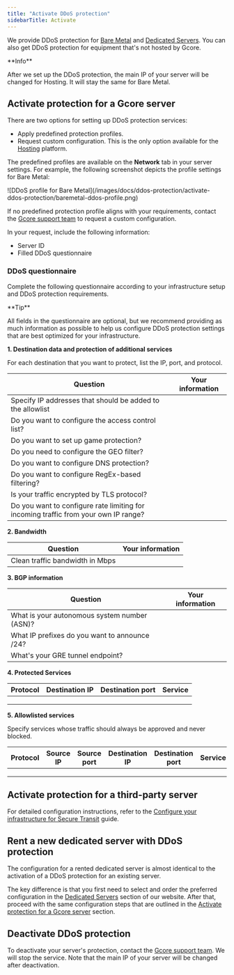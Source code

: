 ---
title: "Activate DDoS protection"
sidebarTitle: Activate
---

We provide DDoS protection for [Bare Metal](https://gcore.com/cloud/bare-metal-servers) and [Dedicated Servers](https://gcore.com/hosting/dedicated). You can also get DDoS protection for equipment that's not hosted by Gcore.

<Info>
**Info**

After we set up the DDoS protection, the main IP of your server will be changed for Hosting. It will stay the same for Bare Metal.
</Info>

## Activate protection for a Gcore server

There are two options for setting up DDoS protection services: 

  * Apply predefined protection profiles. 
  * Request custom configuration. This is the only option available for the [Hosting](https://gcore.com/hosting) platform.



The predefined profiles are available on the **Network** tab in your server settings. For example, the following screenshot depicts the profile settings for Bare Metal: 


<Frame>![DDoS profile for Bare Metal](/images/docs/ddos-protection/activate-ddos-protection/baremetal-ddos-profile.png)</Frame>



If no predefined protection profile aligns with your requirements, contact the [Gcore support team](mailto:support@gcore.com) to request a custom configuration.

In your request, include the following information: 

  * Server ID 
  * Filled DDoS questionnaire



### DDoS questionnaire

Complete the following questionnaire according to your infrastructure setup and DDoS protection requirements. 

<Tip>
**Tip**

All fields in the questionnaire are optional, but we recommend providing as much information as possible to help us configure DDoS protection settings that are best optimized for your infrastructure.
</Tip>

**1\. Destination data and protection of additional services**

For each destination that you want to protect, list the IP, port, and protocol. 

**Question** | **Your information**  
---|---  
Specify IP addresses that should be added to the allowlist |   
Do you want to configure the access control list? |   
Do you want to set up game protection? |   
Do you need to configure the GEO filter? |   
Do you want to configure DNS protection? |   
Do you want to configure RegEx-based filtering? |   
Is your traffic encrypted by TLS protocol? |   
Do you want to configure rate limiting for incoming traffic from your own IP range? |   
  
**2\. Bandwidth**

**Question** | **Your information**  
---|---  
Clean traffic bandwidth in Mbps |   
  
**3\. BGP information**

**Question** | **Your information**  
---|---  
What is your autonomous system number (ASN)? |   
What IP prefixes do you want to announce /24? |   
What's your GRE tunnel endpoint? |   
  
**4\. Protected Services**

**Protocol** | **Destination IP** | **Destination port** | **Service**  
---|---|---|---  
|  |  |   
|  |  |   
|  |  |   
  
**5\. Allowlisted services**

Specify services whose traffic should always be approved and never blocked. 

**Protocol** | **Source IP** | **Source port** | **Destination IP** | **Destination port** | **Service**  
---|---|---|---|---|---  
|  |  |  |  |   
|  |  |  |  |   
|  |  |  |  |   
  
## Activate protection for a third-party server

For detailed configuration instructions, refer to the [Configure your infrastructure for Secure Transit](/ddos-protection/super-transit/configure-super-transit) guide. 

## Rent a new dedicated server with DDoS protection

The configuration for a rented dedicated server is almost identical to the activation of a DDoS protection for an existing server.

The key difference is that you first need to select and order the preferred configuration in the [Dedicated Servers](https://gcore.com/hosting/dedicated) section of our website. After that, proceed with the same configuration steps that are outlined in the [Activate protection for a Gcore server](/ddos-protection/activate-ddos-protection#activate-protection-for-a-gcore-server) section. 

## Deactivate DDoS protection

To deactivate your server's protection, contact the [Gcore support team](mailto:support@gcore.com). We will stop the service. Note that the main IP of your server will be changed after deactivation.